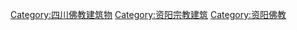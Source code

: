 [[Category:四川佛教建筑物|Category:四川佛教建筑物]]
[[Category:资阳宗教建筑|Category:资阳宗教建筑]]
[[Category:资阳佛教|Category:资阳佛教]]